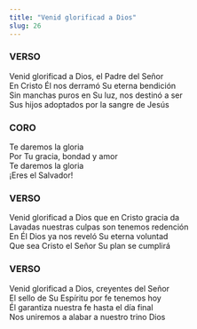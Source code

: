 ```yaml
---
title: "Venid glorificad a Dios"
slug: 26
---
```



### VERSO

Venid glorificad a Dios, el Padre del Señor  
En Cristo Él nos derramó Su eterna bendición  
Sin manchas puros en Su luz, nos destinó a ser  
Sus hijos adoptados por la sangre de Jesús  

### CORO

Te daremos la gloria  
Por Tu gracia, bondad y amor  
Te daremos la gloria  
¡Eres el Salvador!  

### VERSO

Venid glorificad a Dios que en Cristo gracia da  
Lavadas nuestras culpas son tenemos redención  
En Él Dios ya nos reveló Su eterna voluntad  
Que sea Cristo el Señor Su plan se cumplirá  

### VERSO

Venid glorificad a Dios, creyentes del Señor  
El sello de Su Espíritu por fe tenemos hoy  
Él garantiza nuestra fe hasta el día final  
Nos uniremos a alabar a nuestro trino Dios  

